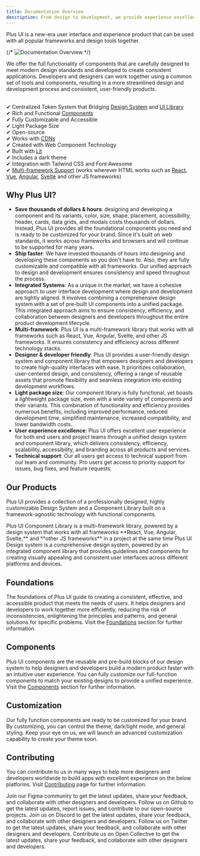 ```yaml
---
title: Documentation Overview
description: From design to development, we provide experience excellence
---
```


Plus UI is a new-era user interface and experience product that can be used with all popular frameworks and design tools together.

{/* ![Documentation Overview](../../../assets/documentation-overview/hero.png) */}

We offer the full functionality of components that are carefully designed to meet modern design standards and developed to create consistent applications. Developers and designers can work together using a common set of tools and components, resulting in a more streamlined design and development process and consistent, user-friendly products.


<br /> ✔ Centralized Token System that Bridging [Design System](https://www.figma.com/community/file/1310670219738074447/plus-ui-design-system) and [UI Library](/ui-library/overview)
<br /> ✔ Rich and Functional [Components](/getting-started/component-list-and-plans)
<br /> ✔ Fully Customizable and Accessible
<br /> ✔ Light Package Size
<br /> ✔ Open-source
<br /> ✔ Works with [CDNs](/ui-library/overview)
<br /> ✔ Created with Web Component Technology
<br /> ✔ Built with [Lit](https://lit.dev/)
<br /> ✔ Includes a dark theme
<br /> ✔ Integration with Tailwind CSS and Font Awesome
<br /> ✔ [Multi-framework Support](/ui-library/installation) (works wherever HTML works such as [React](/ui-library/installation/react), [Vue](/ui-library/installation/vue), [Angular](/ui-library/installation/angular), [Svelte](/ui-library/installation/svelte) and other JS frameworks)

## Why Plus UI?
- **Save thousands of dollars & hours**: designing and developing a component and its variants, color, size, shape, placement, accessibility, header, cards, data grids, and modals costs thousands of dollars. Instead, Plus UI provides all the foundational components you need and is ready to be customized for your brand. Since it's built on web standards, it works across frameworks and browsers and will continue to be supported for many years. 
- **Ship faster**: We have invested thousands of hours into designing and developing these components so you don't have to. Also, they are fully customizable and compatible with all frameworks. Our unified approach to design and development ensures consistency and speed throughout the process.
- **Integrated Systems**: As a unique in the market, we have a cohesive approach to user interface development where design and development are tightly aligned. It involves combining a comprehensive design system with a set of pre-built UI components into a unified package. This integrated approach aims to ensure consistency, efficiency, and collaboration between designers and developers throughout the entire product development lifecycle.
- **Multi-framework**: Plus UI is a multi-framework library that works with all frameworks such as React, Vue, Angular, Svelte, and other JS frameworks. It ensures consistency and efficiency across different technology stacks.
- **Designer & developer friendly**: Plus UI provides a user-friendly design system and component library that empowers designers and developers to create high-quality interfaces with ease. It prioritizes collaboration, user-centered design, and consistency, offering a range of reusable assets that promote flexibility and seamless integration into existing development workflows.
- **Light package size**: Our component library is fully functional, yet boasts a lightweight package size, even with a wide variety of components and their variants. This combination of functionality and efficiency provides numerous benefits, including improved performance, reduced development time, simplified maintenance, increased compatibility, and lower bandwidth costs.
- **User experience excellence**: Plus UI offers excellent user experience for both end users and project teams through a unified design system and component library, which delivers consistency, efficiency, scalability, accessibility, and branding across all products and services.
- **Technical support**: Our all users get access to technical support from our team and community. Pro users get access to priority support for issues, bug fixes, and feature requests.

## Our Products
Plus UI provides a collection of a professionally designed, highly customizable Design System and a Component Library built on a framework-agnostic technology with functional components.

<CardGrid>
  <Card title="UI Library" icon="open-book">
    Plus UI Component Library is a multi-framework library, powered by a design system that works with all frameworks **React, Vue, Angular, Svelte,** and **other JS frameworks** in a project at the same time
  </Card>
  <Card title="Design System" icon="information">
    Plus UI Design system is a comprehensive design system, powered by an integrated component library that provides guidelines and components for creating visually appealing and consistent user interfaces across different platforms and devices.
  </Card>
</CardGrid>

## Foundations
The foundations of Plus UI guide to creating a consistent, effective, and accessible product that meets the needs of users. It helps designers and developers to work together more efficiently, reducing the risk of inconsistencies, enlightening the principles and patterns, and general solutions for specific problems. Visit the [Foundations](/foundations/overview) section for further information.

## Components
Plus UI components are the reusable and pre-build blocks of our design system to help designers and developers build a modern product faster with an intuitive user experience. You can fully customize our full-function components to match your existing designs to provide a unified experience. Visit the [Components](/components/overview) section for further information.

## Customization
Our fully function components are ready to be customized for your brand. By customizing, you can control the theme, dark/light mode, and general styling. Keep your eye on us, we will launch an advanced customization capability to create your theme soon.

##  Contributing
You can contribute to us in many ways to help more designers and developers worldwide to build apps with excellent experience on the below platforms. Visit [Contributing](/getting-started/contributing) page for further information.

<CardGrid>
  <Card title="Join our Figma Community" icon="heart" href="https://www.figma.com/@plusui">
    Join our Figma community to get the latest updates, share your feedback, and collaborate with other designers and developers.
  </Card>
  <Card title="Follow us on Github" icon="github" href="https://github.com/plus-ui">
    Follow us on Github to get the latest updates, report issues, and contribute to our open-source projects.
  </Card>
  <Card title="Join us on Discord" icon="discord" href="https://discord.gg/QhXfSnze">
    Join us on Discord to get the latest updates, share your feedback, and collaborate with other designers and developers.
  </Card>
  <Card title="Follow us on Twitter" icon="twitter" href="https://twitter.com/PlusUI_Official">
    Follow us on Twitter to get the latest updates, share your feedback, and collaborate with other designers and developers.
  </Card>
  <Card title="Contribute us on Open Collective" icon="openCollective" href="https://opencollective.com/plus-ui">
    Contribute us on Open Collective to get the latest updates, share your feedback, and collaborate with other designers and developers.
  </Card>
</CardGrid>